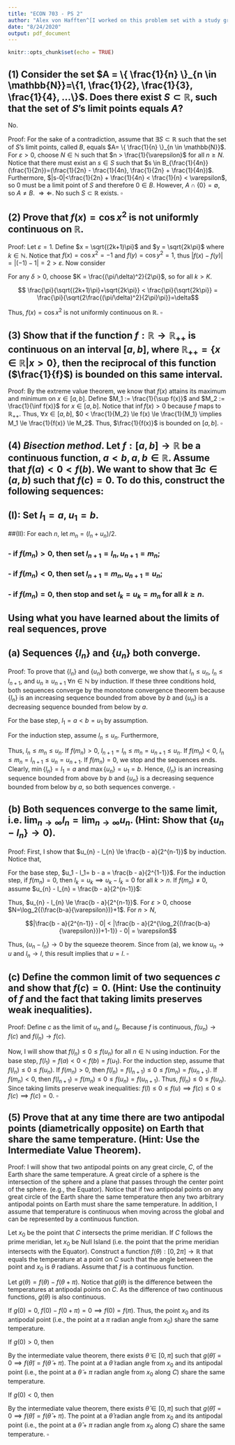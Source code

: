 ```yaml
---
title: "ECON 703 - PS 2"
author: "Alex von Hafften^[I worked on this problem set with a study group of Michael Nattinger, Andrew Smith, Tyler Welch, and Ryan Mather. I also discussed problems with Emily Case, Sarah Bass, and Danny Edgel.]"
date: "8/24/2020"
output: pdf_document
---
```


```r
knitr::opts_chunk$set(echo = TRUE)
```

## (1) Consider the set $A = \{ \frac{1}{n} \}_{n \in \mathbb{N}}=\{1, \frac{1}{2}, \frac{1}{3}, \frac{1}{4}, ...\}$. Does there exist $S \subset \mathbb{R}$, such that the set of $S$'s limit points equals $A$?

No.

Proof: For the sake of a contradiction, assume that $\exists S \subset \mathbb{R}$ such that the set of $S$'s limit points, called $B$, equals $A= \{ \frac{1}{n} \}_{n \in \mathbb{N}}$.  For $\varepsilon > 0$, choose $N \in \mathbb{N}$ such that $n > \frac{1}{\varepsilon}$ for all $n \ge N$. Notice that there must exist an $s \in S$ such that $s \in B_{\frac{1}{4n}}(\frac{1}{2n})=(\frac{1}{2n} - \frac{1}{4n}, \frac{1}{2n} + \frac{1}{4n})$. Furthermore, $|s-0|<\frac{1}{2n} + \frac{1}{4n} < \frac{1}{n} < \varepsilon$, so 0 must be a limit point of $S$ and therefore $0 \in B$. However, $A \cap \{0\} = \emptyset$, so $A \neq B$. $\Rightarrow \Leftarrow$. No such $S \subset \mathbb{R}$ exists. $\square$

## (2) Prove that $f(x) = \cos x^2$ is not uniformly continuous on $\mathbb{R}$.

Proof: Let $\varepsilon = 1$.  Define $x = \sqrt{(2k+1)\pi}$ and $y = \sqrt{2k\pi}$ where $k \in \mathbb{N}$.  Notice that $f(x) = \cos x^2=-1$ and $f(y) = \cos y^2=1$, thus $|f(x) - f(y)| = |(-1) - 1| = 2 > \varepsilon$. Now consider 

\begin{align*}
|x-y| &= |\sqrt{(2k+1)\pi}-\sqrt{2k\pi}| \\
&= \frac{|(2k+1)\pi-2k\pi|}{|\sqrt{(2k+1)\pi}+\sqrt{2k\pi}|} \\
&= \frac{\pi}{|\sqrt{(2k+1)\pi}+\sqrt{2k\pi}|}
\end{align*}

For any $\delta > 0$, choose $K = \frac{(\pi/\delta)^2}{2\pi}$, so for all $k > K$.

$$ \frac{\pi}{\sqrt{(2k+1)\pi}+\sqrt{2k\pi}} < \frac{\pi}{\sqrt{2k\pi}} =  \frac{\pi}{\sqrt{2\frac{(\pi/\delta)^2}{2\pi}\pi}}=\delta$$

Thus, $f(x) = \cos x^2$ is not uniformly continuous on $\mathbb{R}$. $\square$

\pagebreak

## (3) Show that if the function $f:\mathbb{R} \rightarrow \mathbb{R}_{++}$ is continuous on an interval $[a, b]$, where $\mathbb{R}_{++}=\{x\in\mathbb{R}|x>0\}$, then the reciprocal of this function ($\frac{1}{f}$) is bounded on this same interval.

Proof: By the extreme value theorem, we know that $f(x)$ attains its maximum and minimum on $x \in [a, b]$. Define $M_1 := \frac{1}{\sup f(x)}$ and $M_2 := \frac{1}{\inf f(x)}$ for $x \in [a, b]$. Notice that $\inf f(x) > 0$ because $f$ maps to $\mathbb{R}_{++}$. Thus, $\forall x \in [a, b]$, $0 < \frac{1}{M_2} \le f(x) \le \frac{1}{M_1} \implies M_1 \le \frac{1}{f(x)} \le M_2$. Thus, $\frac{1}{f(x)}$ is bounded on $[a, b]$. $\square$

## (4) $Bisection$ $method$. Let $f : [a, b] \rightarrow \mathbb{R}$ be a continuous function, $a < b, a, b \in \mathbb{R}$.  Assume that $f(a) < 0 < f(b)$. We want to show that $\exists c \in (a, b)$ such that $f(c) = 0$.  To do this, construct the following sequences:

## (I): Set $l_1 = a$, $u_1 = b$.

##(II): For each $n$, let $m_n = (l_n+u_n)/2$.

### - if $f(m_n) > 0$, then set $l_{n+1} = l_n, u_{n+1} = m_n$;
### - if $f(m_n) < 0$, then set $l_{n+1} = m_n, u_{n+1} = u_n$;
### - if $f(m_n) = 0$, then stop and set $l_k = u_k = m_n$ for all $k \ge n.$
 
## Using what you have learned about the limits of real sequences, prove
 
## (a) Sequences $\{l_n\}$ and $\{u_n\}$ both converge.

Proof: To prove that $\{l_n\}$ and $\{u_n\}$ both converge, we show that $l_n \le u_n$, $l_n \le l_{n+1}$, and $u_n \ge u_{n+1}$ $\forall n \in \mathbb{N}$ by induction.  If these three conditions hold, both sequences converge by the monotone convergence theorem because $\{l_n\}$ is an increasing sequence bounded from above by $b$ and $\{u_n\}$ is a decreasing sequence bounded from below by $a$.

For the base step, $l_1 = a < b = u_1$ by assumption.

For the induction step, assume $l_n \le u_n$. Furthermore, 

\begin{align*}
m_n - l_n = (l_n+u_n)/2 - l_n = (u_n - l_n)/2 \ge 0 &\implies m_n \le l_n \\
u_n - m_n = u_n - (l_n+u_n)/2 = (u_n - l_n)/2 \ge 0 &\implies u_n \ge m_n
\end{align*}

Thus, $l_n \le m_n \le u_n$. If $f(m_n) > 0$, $l_{n+1} = l_n \le m_n = u_{n+1} \le u_n$. If $f(m_n) < 0$, $l_n \le m_n = l_{n+1} \le u_n = u_{n+1}$. If $f(m_n) = 0$, we stop and the sequences ends. Clearly, $\min\{l_n\}=l_1=a$ and $\max\{u_n\}=u_1=b$.  Hence, $\{l_n\}$ is an increasing sequence bounded from above by $b$ and $\{u_n\}$ is a decreasing sequence bounded from below by $a$, so both sequences converge. $\square$

\pagebreak

## (b) Both sequences converge to the same limit, i.e. $\lim_{n \to \infty} l_n = \lim_{n \to \infty} u_n$. (Hint: Show that  $\{u_n - l_n\} \to 0$).

Proof: First, I show that $u_{n} - l_{n} \le \frac{b - a}{2^{n-1}}$ by induction.  Notice that, 

\begin{align*}
f(m_n) > 0 &\implies u_{n+1} - l_{n+1} = m_n - l_n = (l_n+u_n)/2 - l_n = (u_n - l_n)/2 \\
f(m_n) < 0 &\implies u_{n+1} - l_{n+1} = u_n - m_n = u_n - (l_n+u_n)/2 = (u_n - l_n)/2 \\
f(m_n) = 0 &\implies u_{n+1} - l_{n+1} = m_n - m_n = 0
\end{align*}

For the base step, $u_1 - l_1= b - a = \frac{b - a}{2^{1-1}}$.  For the induction step, if $f(m_n) = 0$, then $l_k=u_k \implies u_k -l_k=0$ for all $k > n$. If $f(m_n) \neq 0$, assume $u_{n} - l_{n} = \frac{b - a}{2^{n-1}}$:

\begin{align*}
u_{n+1} - l_{n+1} &= \frac{b - a}{2^{n}} \\
&= \frac{b - a}{2^{n-1}}\frac{1}{2} \\
&= (u_{n} - l_{n})/2
\end{align*}

Thus, $u_{n} - l_{n} \le \frac{b - a}{2^{n-1}}$. For $\varepsilon > 0$, choose $N=\log_2{(\frac{b-a}{\varepsilon})}+1$. For $n > N$, 

$$|\frac{b - a}{2^{n-1}} - 0| < |\frac{b - a}{2^{\log_2{(\frac{b-a}{\varepsilon}})+1-1}} - 0| = \varepsilon$$

Thus, $\{u_n - l_n\} \to 0$ by the squeeze theorem. Since from (a), we know $u_n \to u$ and $l_n \to l$, this result implies that $u=l$. $\square$

## (c) Define the common limit of two sequences $c$ and show that $f(c)=0$.  (Hint: Use the continuity of $f$ and the fact that taking limits preserves weak inequalities).

Proof: Define $c$ as the limit of $u_n$ and $l_n$. Because $f$ is continuous, $f(u_n) \to f(c)$ and $f(l_n) \to f(c)$.

Now, I will show that $f(l_n) \le 0 \le f(u_n)$ for all $n \in \mathbb{N}$ using induction. For the base step, $f(l_1) =f(a) < 0 < f(b) = f(u_1)$. For the induction step, assume that $f(l_n) \le 0 \le f(u_n)$.  If $f(m_n) > 0$, then $f(l_n) = f(l_{n+1}) \le 0 \le f(m_n) = f(u_{n+1})$.  If $f(m_n) < 0$, then $f(l_{n+1}) = f(m_n) \le 0 \le f(u_n) = f(u_{n+1})$. Thus, $f(l_n) \le 0 \le f(u_n)$.  Since taking limits preserve weak inequalities: $f(l) \le 0 \le f(u) \implies f(c) \le 0 \le f(c) \implies f(c) = 0$. $\square$

\pagebreak

## (5) Prove that at any time there are two antipodal points (diametrically opposite) on Earth that share the same temperature. (Hint: Use the Intermediate Value Theorem).

Proof: I will show that two antipodal points on any great circle, $C$, of the Earth share the same temperature.  A great circle of a sphere is the intersection of the sphere and a plane that passes through the center point of the sphere. (e.g., the Equator). Notice that if two antipodal points on any great circle of the Earth share the same temperature then any two arbitrary antipodal points on Earth must share the same temperature.  In addition, I assume that temperature is continuous when moving across the global and can be represented by a continuous function.

Let $x_0$ be the point that $C$ intersects the prime meridian.  If $C$ follows the prime meridian, let $x_0$ be Null Island (i.e. the point that the prime meridian intersects with the Equator). Construct a function $f(\theta):[0, 2\pi]\to \mathbb{R}$ that equals the temperature at a point on $C$ such that the angle between the point and $x_0$ is $\theta$ radians. Assume that $f$ is a continuous function.

Let $g(\theta) = f(\theta) - f(\theta + \pi)$.  Notice that $g(\theta)$ is the difference between the temperatures at antipodal points on $C$. As the difference of two continuous functions, $g(\theta)$ is also continuous.

If $g(0) = 0$, $f(0) - f(0 + \pi) = 0 \implies f(0) = f(\pi)$. Thus, the point $x_0$ and its antipodal point (i.e., the point at a $\pi$ radian angle from $x_0$)  share the same temperature.

If $g(0) > 0$, then 

\begin{align*}
f(0) - f(0 + \pi) > 0 & \implies 0 > f(\pi) - f(0) \\
& \implies 0 > f(\pi) - f(2\pi) \\
& \implies 0 > g(\pi)
\end{align*}

By the intermediate value theorem, there exists $\tilde{\theta} \in [0,\pi]$ such that $g(\tilde{\theta}) = 0 \implies f(\tilde{\theta}) = f(\tilde{\theta} + \pi)$.  The point at a $\tilde{\theta}$ radian angle from $x_0$ and its antipodal point (i.e., the point at a $\tilde{\theta} + \pi$ radian angle from $x_0$ along $C$) share the same temperature. 

If $g(0) < 0$, then 

\begin{align*}
f(0) - f(0 + \pi) < 0 & \implies 0 < f(\pi) - f(0) \\
& \implies 0 < f(\pi) - f(2\pi) \\
& \implies 0 < g(\pi)
\end{align*}

By the intermediate value theorem, there exists $\hat{\theta} \in [0,\pi]$ such that $g(\hat{\theta}) = 0 \implies f(\hat{\theta}) = f(\hat{\theta} + \pi)$.  The point at a $\hat{\theta}$ radian angle from $x_0$ and its antipodal point (i.e., the point at a $\hat{\theta} + \pi$ radian angle from $x_0$ along $C$) share the same temperature. $\square$


